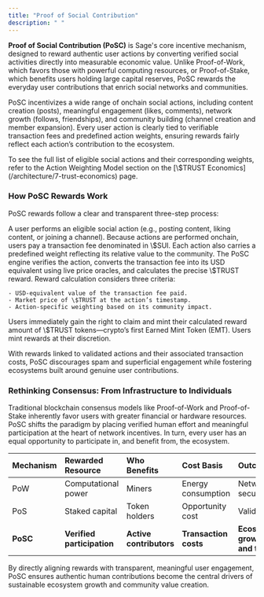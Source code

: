 ```yaml
---
title: "Proof of Social Contribution"
description: " "
---
```


**Proof of Social Contribution (PoSC)** is Sage's core incentive mechanism, designed to reward authentic user actions by converting verified social activities directly into measurable economic value. Unlike Proof-of-Work, which favors those with powerful computing resources, or Proof-of-Stake, which benefits users holding large capital reserves, PoSC rewards the everyday user contributions that enrich social networks and communities.

PoSC incentivizes a wide range of onchain social actions, including content creation (posts), meaningful engagement (likes, comments), network growth (follows, friendships), and community building (channel creation and member expansion). Every user action is clearly tied to verifiable transaction fees and predefined action weights, ensuring rewards fairly reflect each action’s contribution to the ecosystem.

<Info>
  To see the full list of eligible social actions and their corresponding weights, refer to the Action Weighting Model section on the [\$TRUST Economics](/architecture/7-trust-economics) page.
</Info>

### How PoSC Rewards Work

PoSC rewards follow a clear and transparent three-step process:

<Steps>
  <Step title="User Action (Onchain)" iconType="solid">
    A user performs an eligible social action (e.g., posting content, liking content, or joining a channel). Because actions are performed onchain, users pay a transaction fee denominated in \$SUI. Each action also carries a predefined weight reflecting its relative value to the community.
  </Step>
  <Step title="Reward Calculation (PoSC Evaluation)">
    The PoSC engine verifies the action, converts the transaction fee into its USD equivalent using live price oracles, and calculates the precise \$TRUST reward. Reward calculation considers three criteria:

    - USD-equivalent value of the transaction fee paid.
    - Market price of \$TRUST at the action’s timestamp.
    - Action-specific weighting based on its community impact.
  </Step>
  <Step title="Minting Rewards">
    Users immediately gain the right to claim and mint their calculated reward amount of \$TRUST tokens—crypto’s first Earned Mint Token (EMT). Users mint rewards at their discretion.
  </Step>
</Steps>

With rewards linked to validated actions and their associated transaction costs, PoSC discourages spam and superficial engagement while fostering ecosystems built around genuine user contributions.

### Rethinking Consensus: From Infrastructure to Individuals

Traditional blockchain consensus models like Proof-of-Work and Proof-of-Stake inherently favor users with greater financial or hardware resources. PoSC shifts the paradigm by placing verified human effort and meaningful participation at the heart of network incentives. In turn, every user has an equal opportunity to participate in, and benefit from, the ecosystem.

| Mechanism | Rewarded Resource          | Who Benefits            | Cost Basis            | Outcome                        |
| :-------- | :------------------------- | :---------------------- | :-------------------- | :----------------------------- |
| PoW       | Computational power        | Miners                  | Energy consumption    | Network security               |
| PoS       | Staked capital             | Token holders           | Opportunity cost      | Validation                     |
| **PoSC**  | **Verified participation** | **Active contributors** | **Transaction costs** | **Ecosystem growth and trust** |

By directly aligning rewards with transparent, meaningful user engagement, PoSC ensures authentic human contributions become the central drivers of sustainable ecosystem growth and community value creation.